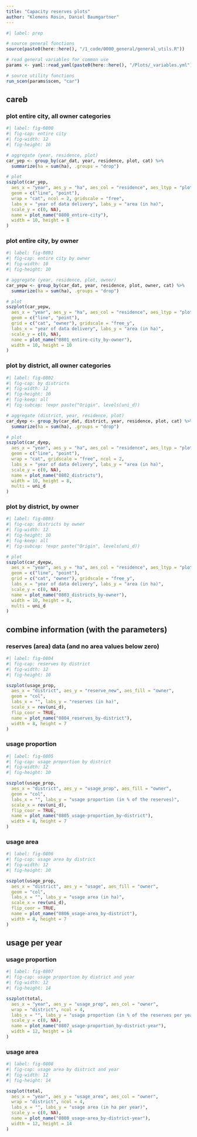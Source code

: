 ```yaml
---
title: "Capacity reserves plots"
author: "Klemens Rosin, Daniel Baumgartner"
---
```


```r
#| label: prep

# source general functions
source(paste0(here::here(), "/1_code/0000_general/general_utils.R"))

# read general variables for common use
params <- yaml::read_yaml(paste0(here::here(), "/Plots/_variables.yml"))

# source utility functions
run_scen(params$scen, "car")

```

## careb
### plot entire city, all owner categories

```r
#| label: fig-0800
#| fig-cap: entire city
#| fig-width: 12
#| fig-height: 10

# aggregate (year, residence, plot)
car_yep <- group_by(car_dat, year, residence, plot, cat) %>%
  summarize(ha = sum(ha), .groups = "drop")

# plot
sszplot(car_yep,
  aes_x = "year", aes_y = "ha", aes_col = "residence", aes_ltyp = "plot",
  geom = c("line", "point"),
  wrap = "cat", ncol = 2, gridscale = "free",
  labs_x = "year of data delivery", labs_y = "area (in ha)",
  scale_y = c(0, NA),
  name = plot_name("0800_entire-city"),
  width = 10, height = 8
)
```

### plot entire city, by owner

```r
#| label: fig-0801
#| fig-cap: entire city by owner
#| fig-width: 10
#| fig-height: 10

# aggregate (year, residence, plot, owner)
car_yepw <- group_by(car_dat, year, residence, plot, owner, cat) %>%
  summarize(ha = sum(ha), .groups = "drop")

# plot
sszplot(car_yepw,
  aes_x = "year", aes_y = "ha", aes_col = "residence", aes_ltyp = "plot",
  geom = c("line", "point"),
  grid = c("cat", "owner"), gridscale = "free_y",
  labs_x = "year of data delivery", labs_y = "area (in ha)",
  scale_y = c(0, NA),
  name = plot_name("0801_entire-city_by-owner"),
  width = 10, height = 10
)
```

### plot by district, all owner categories

```r
#| label: fig-0802
#| fig-cap: by districts
#| fig-width: 12
#| fig-height: 10
#| fig-keep: all
#| fig-subcap: !expr paste("Origin", levels(uni_d))

# aggregate (district, year, residence, plot)
car_dyep <- group_by(car_dat, district, year, residence, plot, cat) %>%
  summarize(ha = sum(ha), .groups = "drop")

# plot
sszplot(car_dyep,
  aes_x = "year", aes_y = "ha", aes_col = "residence", aes_ltyp = "plot",
  geom = c("line", "point"),
  wrap = "cat", gridscale = "free", ncol = 2,
  labs_x = "year of data delivery", labs_y = "area (in ha)",
  scale_y = c(0, NA),
  name = plot_name("0802_districts"),
  width = 10, height = 8,
  multi = uni_d
)
```

### plot by district, by owner

```r
#| label: fig-0803
#| fig-cap: districts by owner
#| fig-width: 12
#| fig-height: 10
#| fig-keep: all
#| fig-subcap: !expr paste("Origin", levels(uni_d))

# plot
sszplot(car_dyepw,
  aes_x = "year", aes_y = "ha", aes_col = "residence", aes_ltyp = "plot",
  geom = c("line", "point"),
  grid = c("cat", "owner"), gridscale = "free_y",
  labs_x = "year of data delivery", labs_y = "area (in ha)",
  scale_y = c(0, NA),
  name = plot_name("0803_districts_by-owner"),
  width = 10, height = 8,
  multi = uni_d
)
```

## combine information (with the parameters)
### reserves (area) data (and no area values below zero)

```r
#| label: fig-0804
#| fig-cap: reserves by district
#| fig-width: 12
#| fig-height: 10

sszplot(usage_prop,
  aes_x = "district", aes_y = "reserve_new", aes_fill = "owner",
  geom = "col",
  labs_x = "", labs_y = "reserves (in ha)",
  scale_x = rev(uni_d),
  flip_coor = TRUE,
  name = plot_name("0804_reserves_by-district"),
  width = 8, height = 7
)
```

### usage proportion

```r
#| label: fig-0805
#| fig-cap: usage proportion by district
#| fig-width: 12
#| fig-height: 10

sszplot(usage_prop,
  aes_x = "district", aes_y = "usage_prop", aes_fill = "owner",
  geom = "col",
  labs_x = "", labs_y = "usage proportion (in % of the reserves)",
  scale_x = rev(uni_d),
  flip_coor = TRUE,
  name = plot_name("0805_usage-proportion_by-district"),
  width = 8, height = 7
)
```

### usage area

```r
#| label: fig-0806
#| fig-cap: usage area by district
#| fig-width: 12
#| fig-height: 10

sszplot(usage_prop,
  aes_x = "district", aes_y = "usage", aes_fill = "owner",
  geom = "col",
  labs_x = "", labs_y = "usage area (in ha)",
  scale_x = rev(uni_d),
  flip_coor = TRUE,  
  name = plot_name("0806_usage-area_by-district"),
  width = 8, height = 7
)
```

## usage per year
### usage proportion

```r
#| label: fig-0807
#| fig-cap: usage proportion by district and year
#| fig-width: 12
#| fig-height: 14

sszplot(total,
  aes_x = "year", aes_y = "usage_prop", aes_col = "owner",
  wrap = "district", ncol = 4,
  labs_x = "", labs_y = "usage proportion (in % of the reserves per year)",
  scale_y = c(0, NA),
  name = plot_name("0807_usage-proportion_by-district-year"),
  width = 12, height = 14
)
```

### usage area

```r
#| label: fig-0808
#| fig-cap: usage area by district and year
#| fig-width: 12
#| fig-height: 14

sszplot(total,
  aes_x = "year", aes_y = "usage_area", aes_col = "owner",
  wrap = "district", ncol = 4,
  labs_x = "", labs_y = "usage area (in ha per year)",
  scale_y = c(0, NA),
  name = plot_name("0808_usage-area_by-district-year"),
  width = 12, height = 14
)
```

